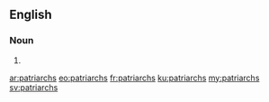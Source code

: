 ==English==

===Noun===
{{head|en|plural}}

# {{plural of|patriarch|lang=en|nocat=1}}

[[ar:patriarchs]]
[[eo:patriarchs]]
[[fr:patriarchs]]
[[ku:patriarchs]]
[[my:patriarchs]]
[[sv:patriarchs]]